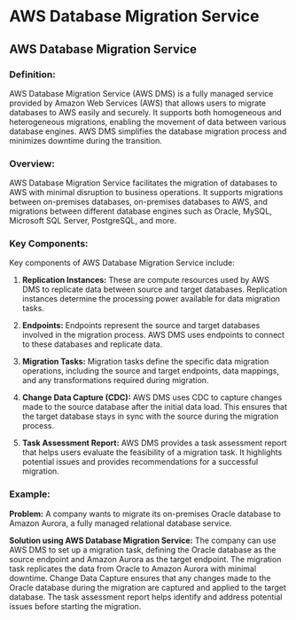# AWS Database Migration Service

## AWS Database Migration Service

### Definition:

AWS Database Migration Service (AWS DMS) is a fully managed service provided by Amazon Web Services (AWS) that allows users to migrate databases to AWS easily and securely. It supports both homogeneous and heterogeneous migrations, enabling the movement of data between various database engines. AWS DMS simplifies the database migration process and minimizes downtime during the transition.

### Overview:

AWS Database Migration Service facilitates the migration of databases to AWS with minimal disruption to business operations. It supports migrations between on-premises databases, on-premises databases to AWS, and migrations between different database engines such as Oracle, MySQL, Microsoft SQL Server, PostgreSQL, and more.

### Key Components:

Key components of AWS Database Migration Service include:

1. **Replication Instances:** These are compute resources used by AWS DMS to replicate data between source and target databases. Replication instances determine the processing power available for data migration tasks.

2. **Endpoints:** Endpoints represent the source and target databases involved in the migration process. AWS DMS uses endpoints to connect to these databases and replicate data.

3. **Migration Tasks:** Migration tasks define the specific data migration operations, including the source and target endpoints, data mappings, and any transformations required during migration.

4. **Change Data Capture (CDC):** AWS DMS uses CDC to capture changes made to the source database after the initial data load. This ensures that the target database stays in sync with the source during the migration process.

5. **Task Assessment Report:** AWS DMS provides a task assessment report that helps users evaluate the feasibility of a migration task. It highlights potential issues and provides recommendations for a successful migration.

### Example:

**Problem:**
A company wants to migrate its on-premises Oracle database to Amazon Aurora, a fully managed relational database service.

**Solution using AWS Database Migration Service:**
The company can use AWS DMS to set up a migration task, defining the Oracle database as the source endpoint and Amazon Aurora as the target endpoint. The migration task replicates the data from Oracle to Amazon Aurora with minimal downtime. Change Data Capture ensures that any changes made to the Oracle database during the migration are captured and applied to the target database. The task assessment report helps identify and address potential issues before starting the migration.


